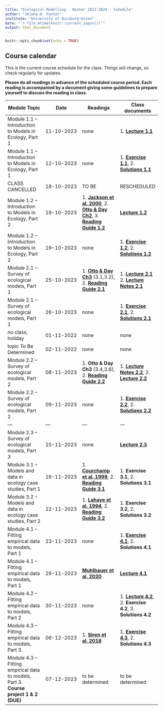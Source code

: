 ```yaml
---
title: "Ecological Modelling - Winter 2023-2024 - Schedule"
author: "Jelena H. Pantel"
institute: "University of Duisburg-Essen"
date: "`r file.mtime(knitr::current_input())`"
output: html_document
---
```


```r
knitr::opts_chunk$set(echo = TRUE)
```

## Course calendar
This is the current course schedule for the class. Things will change, so check regularly for updates.

__Please do all readings in advance of the scheduled course period. Each reading is accompanied by a document giving some guidelines to prepare yourself to discuss the reading in class.__ 


| **Module Topic**   | **Date** | **Readings** | **Class documents** |
| --- | --- | --- | --- |
| Module 1.1 – Introduction to Models in Ecology, Part 1 | 11-10-2023 | none | 1. [__Lecture 1.1__](./L1.1.pdf) |
| Module 1.1 – Introduction to Models in Ecology, Part 1 | 12-10-2023 | none | 1. [__Exercise 1.1__](./E1.1.pdf), 2. [__Solutions 1.1__](./SE1.1.pdf)
| CLASS CANCELLED | 18-10-2023 | TO BE | RESCHEDULED |
| Module 1.2 – Introduction to Models in Ecology, Part 2  | 19-10-2023 | 1. [__Jackson et al. 2000__](./r1_Jackson_2000.pdf), 2. [__Otto & Day Ch2__](./r2_OttoDay_Ch2.pdf), 3. [__Reading Guide 1.2__](./RG1.2.html)| [__Lecture 1.2__](./L1.2.pdf) |
| Module 1.2 – Introduction to Models in Ecology, Part 2  | 19-10-2023 | none | 1. [__Exercise 1.2__](./E1.2.pdf), 2. [__Solutions 1.2__](./SE1.2.pdf) |
| Module 2.1 – Survey of ecological models, Part 1 | 25-10-2023 | 1. [__Otto & Day Ch3__](./r3_OttoDay_Ch3.pdf) (3.1,3.2), 2. [__Reading Guide 2.1__](./RG2.1.html)  | 1. [__Lecture 2.1__](./L2.1.pdf) 2. [__Lecture Notes 2.1__](./L2.1_notes.html) |
| Module 2.1 – Survey of ecological models, Part 1 | 26-10-2023 | none  | 1. [__Exercise 2.1__](./E2.1.pdf), 2. [__Solutions 2.1__](./SE2.1.pdf) |
| no class, holiday  | 01-11-2022 | none | none |
| topic To Be Determined  | 02-11-2022 | none | none |
| Module 2.2 – Survey of ecological models, Part 2  | 08-11-2023 | 1. __Otto & Day Ch3__ (3.4,3.6), 2. [__Reading Guide 2.2__](./RG2.2.html) | 1. [__Lecture Notes 2.2__](./L2.2_notes.html), 2. [__Lecture 2.2__](./L2.2.pdf) |
| Module 2.2 – Survey of ecological models, Part 2  | 09-11-2023 | none | 1. [__Exercise 2.2__](./E2.2.pdf), 2. [__Solutions 2.2__](./SE2.2.pdf) |
| --- | --- | --- | --- |
| Module 2.3 – Survey of ecological models, Part 3 | 15-11-2023 | none  | [__Lecture 2.3__](./L2.3.pdf) |
| Module 3.1 – Models and data in ecology case studies, Part 1 | 16-11-2023 | 1. [__Courchamp et al. 1999__](./r4.1_Courchamp_1999.pdf), 2. [__Reading Guide 3.1__](./RG3.1.html)  | 1. __Exercise 3.1__, 2. __Solutions 3.1__ |
| Module 3.2 – Models and data in ecology case studies, Part 2 | 22-11-2023 | 1. [__Lahaye et al. 1994__](./r4_Lahaye_1994.pdf), 2. [__Reading Guide 3.2__](./RG3.2.html)  | 1. __Exercise 3.2__, 2. __Solutions 3.2__ |
| Module 4.1 – Fitting empirical data to models, Part 1 | 23-11-2023 | none | 1. [__Exercise 4.1__](./E4.1.html), 2. __Solutions 4.1__ |
| Module 4.1 – Fitting empirical data to models, Part 1 | 29-11-2023 | [__Muhlbauer et al. 2020__](./r7_Muhlbauer_2020.pdf) | [__Lecture 4.1__](./L4.1.pdf) |
| Module 4.2 – Fitting empirical data to models, Part 2 | 30-11-2023 | none | 1. [__Lecture 4.2__](./L4.2.pdf), 2. __Exercise 4.2__, 3. __Solutions 4.2__ |
| Module 4.3 – Fitting empirical data to models, Part 3. | 06-12-2023 | 1. [__Siren et al. 2018__](./r8_Siren_2018.pdf) | 1. [__Exercise 4.3__](./E4.3.pdf), 2. __Solutions 4.3__ |
| Module 4.3 – Fitting empirical data to models, Part 3. **Course project 1 & 2 (DUE)** | 07-12-2023 | to be determined | to be determined |
